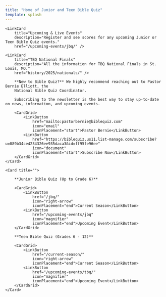 ```yaml
---
title: "Home of Junior and Teen Bible Quiz"
template: splash
---
```



<CardGrid>
    
    <LinkCard 
        title="Upcoming & Live Events"
        description="Register and see scores for any upcoming Junior or Teen Bible Quiz events."
        href="/upcoming-events/jbq/" />

    <LinkCard 
        title="TBQ National Finals"
        description="All the information for TBQ National Finals in St. Louis, MO."
        href="history/2025/nationals/" />

</CardGrid>

<CardGrid>
    <Card title="Getting Started">

        **New to Bible Quiz?** We highly recommend reaching out to Pastor Bernie Elliott, the
        National Bible Quiz Coordinator.

        Subscribing to the newsletter is the best way to stay up-to-date on news, information, and upcoming events.

        <CardGrid>
            <LinkButton 
                href="mailto:pastorbernie@biblequiz.com" 
                icon="email" 
                iconPlacement="start">Pastor Bernie</LinkButton>
            <LinkButton 
                href="https://biblequiz.us11.list-manage.com/subscribe?u=089b34ce4234326ee935daca3&id=ff95fe96ee"
                icon="document"
                iconPlacement="start">Subscribe Now</LinkButton>
        </CardGrid>
    </Card>

    <Card title="">

        **Junior Bible Quiz (Up to Grade 6)**

        <CardGrid>
            <LinkButton 
                href="/jbq/" 
                icon="right-arrow" 
                iconPlacement="end">Current Season</LinkButton>
            <LinkButton 
                href="/upcoming-events/jbq" 
                icon="magnifier" 
                iconPlacement="end">Upcoming Event</LinkButton>
        </CardGrid>

        **Teen Bible Quiz (Grades 6 - 12)**

        <CardGrid>
            <LinkButton 
                href="/current-season/" 
                icon="right-arrow" 
                iconPlacement="end">Current Season</LinkButton>
            <LinkButton 
                href="/upcoming-events/tbq/" 
                icon="magnifier" 
                iconPlacement="end">Upcoming Event</LinkButton>
        </CardGrid>
    </Card>

</CardGrid>